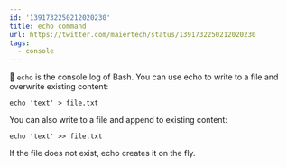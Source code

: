 ```yaml
---
id: '1391732250212020230'
title: echo command
url: https://twitter.com/maiertech/status/1391732250212020230
tags:
  - console
---
```


🍪 `echo` is the console.log of Bash. You can use echo to write to a file and
overwrite existing content:

`echo 'text' > file.txt`

You can also write to a file and append to existing content:

`echo 'text' >> file.txt`

If the file does not exist, echo creates it on the fly.
